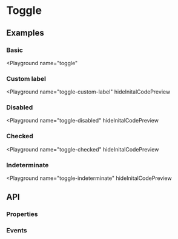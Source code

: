 

# Toggle

## Examples

### Basic

<Playground
  name="toggle"
  >
</Playground>

### Custom label

<Playground
  name="toggle-custom-label"
  hideInitalCodePreview
  >
</Playground>

### Disabled

<Playground
  name="toggle-disabled"
  hideInitalCodePreview
  >
</Playground>

### Checked

<Playground
  name="toggle-checked"
  hideInitalCodePreview
  >
</Playground>

### Indeterminate

<Playground
name="toggle-indeterminate"
hideInitalCodePreview
>
</Playground>

## API

### Properties

<Props />

### Events

<Events />
